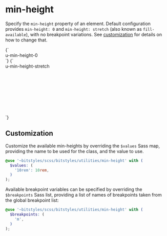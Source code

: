 
<Meta title="Utilities/min-height" />

# min-height

Specify the `min-height` property of an element. Default configuration provides `min-height: 0` and `min-height: stretch` (also known as `fill-available`), with no breakpoint variations. See [customization](#customization) for details on how to change that.

<Canvas>
  <Story name="u-min-height-0">
    {`
      <div class="u-min-height-0">u-min-height-0</div>
    `}
  </Story>
  <Story name="u-min-height-stretch">
    {`
      <div style="height:10rem">
        <div class="u-min-height-stretch u-bg-grayscale-light-2 u-block">u-min-height-stretch</div>
      </div>
    `}
  </Story>
</Canvas>

## Customization

Customize the available min-heights by overriding the `$values` Sass map, providing the name to be used for the class, and the value to use.

```scss
@use '~bitstyles/scss/bitstyles/utilities/min-height' with (
  $values: (
    '10rem': 10rem,
  )
);
```

Available breakpoint variables can be specified by overriding the `$breakpoints` Sass list, providing a list of names of breakpoints taken from the global breakpoint list:

```scss
@use '~bitstyles/scss/bitstyles/utilities/min-height' with (
  $breakpoints: (
    'm',
  )
);
```
